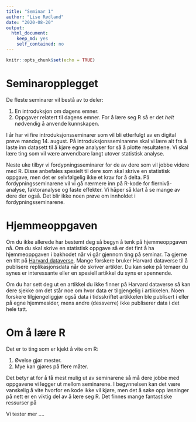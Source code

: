 ```yaml
---
title: "Seminar 1"
author: "Lise Rødland"
date: "2020-08-20"
output: 
  html_document:
    keep_md: yes
    self_contained: no
---
```



```r
knitr::opts_chunk$set(echo = TRUE)
```

# Seminaropplegget
De fleste seminarer vil bestå av to deler: 

1. En introduksjon om dagens emner. 
2. Oppgaver relatert til dagens emner. For å lære seg R så er det *helt* nødvendig å anvende kunnskapen.  

I år har vi fire introduksjonsseminarer som vil bli etterfulgt av en digital prøve mandag 14. august. På introduksjonsseminarene skal vi lære alt fra å laste inn datasett til å kjøre egne analyser for så å plotte resultatene. Vi skal lære ting som vil være anvendbare langt utover statistisk analyse.

Neste uke tilbyr vi fordypningsseminarer for de av dere som vil jobbe videre med R. Disse anbefales spesielt til dere som skal skrive en statistisk oppgave, men det er selvfølgelig ikke et krav for å delta. På fordypningsseminarene vil vi gå nærmere inn på R-kode for flernivå-analyse, faktoranalyse og faste effekter. Vi håper så klart å se mange av dere der også. Det blir ikke noen prøve om innholdet i fordypningsseminarene.

# Hjemmeoppgaven
Om du ikke allerede har bestemt deg så begyn å tenk på hjemmeoppgaven nå. Om du skal skrive en statistisk oppgave så er det fint å ha hjemmeoppgaven i bakhodet når vi går gjennom ting på seminar. Ta gjerne en titt på [Harvard dataverse](https://dataverse.harvard.edu/dataverse/harvard). Mange forskere bruker Harvard dataverse til å publisere replikasjonsdata når de skriver artikler. Du kan søke på temaer du synes er interessante eller en spesiell artikkel du syns er spennende. 

Om du har sett deg ut en artikkel du ikke finner på Harvard dataverse så kan dere sjekke om det står noe om hvor data er tilgjengelig i artikkelen. Noen forskere tilgjengeliggjør også data i tidsskriftet artikkelen ble publisert i eller på egne hjemmesider, mens andre (dessverre) ikke publiserer data i det hele tatt. 

# Om å lære R
Det er to ting som er kjekt å vite om R: 

1. Øvelse gjør mester. 
2. Mye kan gjøres på flere måter. 

Det betyr at for å få mest mulig ut av seminarene så må dere jobbe med oppgavene vi legger ut mellom seminarene. I begynnelsen kan det være vanskelig å vite hvorfor en kode ikke vil kjøre, men det å søke opp løsninger på nett er en viktig del av å lære seg R. Det finnes mange fantastiske ressurser på  

Vi tester mer ....